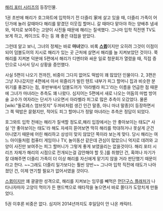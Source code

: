 [[해리 포터 시리즈]]의 등장인물.

1권 초반에 해리가 호그와트에 입학하기 전 더즐리 家에 살고 있을 때, 더즐리 가족이 어딘가에 놀러 갈때마다 해리를 맡겼던 이웃집 할머니. 갈 때마다 맡아야 하는 양배추 냄새와, 억지로 보여주는 고양이 사진들 때문에 해리는 질색했다. 그나마 입학 직전엔 TV도 보게 하고, 케이크도 주는 등 꽤 좋은 대접을 받았다.

그런데 알고 보니, 그녀의 정체는 바로 '''마녀'''였다. 비록 '''[[스큅]]'''이지만 오히려 그것이 이점이 되어 덤블도어의 지시로 해리가 있는 곳 근처에 살면서 해리를 늘 지켜보았던 것이다. 쭉 해리를 지켜본 덕분에 5편에서 해리가 디멘터와 싸운 일로 청문회가 열렸을 때, 직접 증인으로 나서서 당시 상황을 증언했다.

사실 5편이 나오기 전까진, 비중이 그다지 없어도 떡밥이 꽤 많았던 인물이다. 2, 3편은 그냥 지나갔지만 4편에서 아서 위즐리가 빌린 텐트 내부가 피그 할머니 집과 비슷한 분위기를 풍겼다는 점, 후반부에서 덤블도어가 '아라벨라 피그'라는 이름을 언급한 점 때문에 그녀가 마녀라는 추측도 꽤 나왔다. 심지어는 5편에서 새로 나오는 어둠의 마법 방어술 교수가 여자라는 단서가 나오면서 아라벨라 피그로 많은 추측이 오갔었다. 물론 [wiki:"돌로레스 엄브릿지" 두꺼비처럼 생긴 인간 말종, 아니 마녀 말종]이 등장하면서 그 쪽 떡밥은 묻혔지만, 적어도 피그 할머니가 정말 마녀라는 추측은 정답이 되었다.

호그와트 입학 전에는 해리가 질색할 정도로,해리 입장에서는 안 좋아보이는 태도[* 사실 '안 좋아보이는 태도'라 해도 자세히 뜯어보면 딱히 해리를 학대하거나 못살게 군건 아니였기 때문에 어린 해리하고 상성이 맞지 않았던 쪽이라 보는게 맞다. 당시 해리는 여느 아이들처럼 컴퓨터 게임이나 TV, 놀이동산 같은데 관심이 많았으니 억지로 데려와 고양이 사진만 보여주는 피그 할머니가 그렇게 좋게 보였을리는 없을것이다. 해리 포터 시리즈 자체가 해리의 시점으로 전개되는걸 감안해야 할 듯.]를 취했던 건, 혹여나 자기가 잘 대해주면 더즐리 가족이 더 이상 해리를 자신에게 맡기지 않을 거라 판단했기 때문이라고 한다. ~~그래도 더즐리 일가보다는 훨씬 양반~~ 그나마 입학 직전에 태도가 나아졌던 건, 이제 연기할 필요가 없어서였을 것이다.

[[스큅]]이지만 꽤 괄괄한 성격으로, 해리를 지켜보는 임무를 빼먹은 [[먼던구스 플래처]]가 나타나자마자 고양이 먹이가 든 핸드백으로 매타작을 놓으면서 바로 쫄다가 도망치게 만들었다. 

5권 이후론 비중은 없다. 심지어 2014년까지도 후일담이 안 나온 캐릭터.
